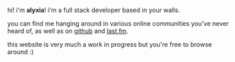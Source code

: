 
hi! i'm **alyxia**! i'm a full stack developer based in your walls.

you can find me hanging around in various online communities you've never heard of, as well as on [github](https://github.com/lexisother) and [last.fm](https://last.fm/user/lexisother).

this website is very much a work in progress but you're free to browse around :)

<LastFM />